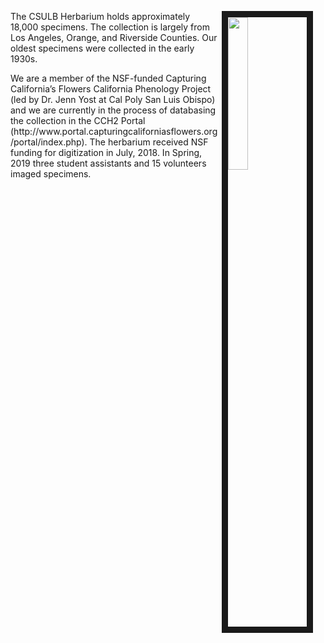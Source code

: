 <link rel="stylesheet" href="styles.css" type="text/css">

<img src="images/white.png" style="width:25%; border:10px solid; margin-right: 20px" align="right">

The CSULB Herbarium holds approximately 18,000 specimens. The collection is largely from Los Angeles, Orange, and Riverside Counties. Our oldest specimens were collected in the early 1930s. 

We are a member of the NSF-funded Capturing California's Flowers California Phenology Project (led by Dr. Jenn Yost at Cal Poly San Luis Obispo) and we are currently in the process of databasing the collection in the CCH2 Portal (http://www.portal.capturingcaliforniasflowers.org/portal/index.php).  The herbarium received NSF funding for digitization in July, 2018. In Spring, 2019 three student assistants and 15 volunteers imaged specimens.